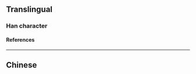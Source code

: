 {{character info/new}}
==Translingual==

===Han character===
{{Han char|rn=10|rad=儿|as=04|sn=6|four=10212|canj=MYMU}}

====References====
{{Han ref|kx=0124.140|hdz=10266.050|uh=34AB}}

----

==Chinese==
{{zh-see|旡|a}}